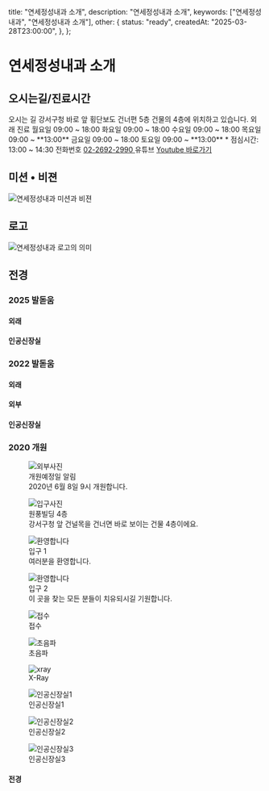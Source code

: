 



  title: "연세정성내과 소개",
  description: "연세정성내과 소개",
  keywords: ["연세정성내과", "연세정성내과 소개"],
  other: {
    status: "ready",
    createdAt: "2025-03-28T23:00:00",
  },
};

# 연세정성내과 소개

## 오시는길/진료시간

<NaverMap zoom={15} width="100%" />

<DescriptionList>
  <DescriptionRow>
    <DescriptionTerm>오시는 길</DescriptionTerm>
    <DescriptionDetails>강서구청 바로 앞 횡단보도 건너편 5층 건물의 4층에 위치하고 있습니다.</DescriptionDetails>
  </DescriptionRow>
  <DescriptionRow>
    <DescriptionTerm>외래 진료</DescriptionTerm>
    <DescriptionDetails>
      <span>월요일 09:00 ~ 18:00</span>
      <span>화요일 09:00 ~ 18:00</span>
      <span>수요일 09:00 ~ 18:00</span>
      <span className="underline">목요일 09:00 ~ **13:00**</span>
      <span>금요일 09:00 ~ 18:00</span>
      <span className="underline">토요일 09:00 ~ **13:00**</span>
      <span>* 점심시간: 13:00 ~ 14:30</span>
    </DescriptionDetails>
  </DescriptionRow>
  <DescriptionRow>
    <DescriptionTerm>전화번호</DescriptionTerm>
    <DescriptionDetails>
      <a href="tel:0226922990" className="hover:underline">
        <PhoneOutgoing size={18} className="mr-2 inline-block" />
        <span>02-2692-2990</span>
      </a>
    </DescriptionDetails>
  </DescriptionRow>
  <DescriptionRow>
    <DescriptionTerm>유튜브</DescriptionTerm>
    <DescriptionDetails>
      <a href="https://www.youtube.com/@dr6302" aria-label="Youtube" target="_blank" className="hover:underline">
        <Youtube size={18} className="mr-2 inline-block" />
        <span>Youtube 바로가기</span>
      </a>
    </DescriptionDetails>
  </DescriptionRow>
</DescriptionList>

## 미션 • 비젼

<Image src={vision} alt="연세정성내과 미션과 비젼" />

## 로고

<Image src={logo} alt="연세정성내과 로고의 의미" />

## 전경

### 2025 발돋움

#### 외래

<ImageLightbox grid={4} title="2025 외래">
  <ImageWithoutLightbox src={외래2025_1} alt="2025 외래" size={"full"} />
  <ImageWithoutLightbox src={외래2025_2} alt="2025 외래" size={"full"} />
  <ImageWithoutLightbox src={외래2025_3} alt="2025 외래" size={"full"} />
  <ImageWithoutLightbox src={외래2025_4} alt="2025 외래" size={"full"} />
  <ImageWithoutLightbox src={외래2025_5} alt="2025 외래" size={"full"} />
  <ImageWithoutLightbox src={외래2025_6} alt="2025 외래" size={"full"} />
  <ImageWithoutLightbox src={외래2025_7} alt="2025 외래" size={"full"} />
  <ImageWithoutLightbox src={외래2025_8} alt="2025 외래" size={"full"} />
  <ImageWithoutLightbox src={외래2025_9} alt="2025 외래" size={"full"} />
</ImageLightbox>

#### 인공신장실

<ImageLightbox grid={4} title="2025 인공신장실">
  <ImageWithoutLightbox src={인공신장실2025_1} alt="2025 인공신장실" size={"full"} />
  <ImageWithoutLightbox src={인공신장실2025_2} alt="2025 인공신장실" size={"full"} />
  <ImageWithoutLightbox src={인공신장실2025_3} alt="2025 인공신장실" size={"full"} />
  <ImageWithoutLightbox src={인공신장실2025_4} alt="2025 인공신장실" size={"full"} />
  <ImageWithoutLightbox src={인공신장실2025_5} alt="2025 인공신장실" size={"full"} />
  <ImageWithoutLightbox src={인공신장실2025_6} alt="2025 인공신장실" size={"full"} />
  <ImageWithoutLightbox src={인공신장실2025_7} alt="2025 인공신장실" size={"full"} />
  <ImageWithoutLightbox src={인공신장실2025_8} alt="2025 인공신장실" size={"full"} />
  <ImageWithoutLightbox src={인공신장실2025_9} alt="2025 인공신장실" size={"full"} />
  <ImageWithoutLightbox src={인공신장실2025_10} alt="2025 인공신장실" size={"full"} />
  <ImageWithoutLightbox src={인공신장실2025_11} alt="2025 인공신장실" size={"full"} />
  <ImageWithoutLightbox src={인공신장실2025_12} alt="2025 인공신장실" size={"full"} />
  <ImageWithoutLightbox src={인공신장실2025_13} alt="2025 인공신장실" size={"full"} />
  <ImageWithoutLightbox src={인공신장실2025_14} alt="2025 인공신장실" size={"full"} />
  <ImageWithoutLightbox src={인공신장실2025_15} alt="2025 인공신장실" size={"full"} />
  <ImageWithoutLightbox src={인공신장실2025_16} alt="2025 인공신장실" size={"full"} />
  <ImageWithoutLightbox src={인공신장실2025_17} alt="2025 인공신장실" size={"full"} />
  <ImageWithoutLightbox src={인공신장실2025_18} alt="2025 인공신장실" size={"full"} />
  <ImageWithoutLightbox src={인공신장실2025_19} alt="2025 인공신장실" size={"full"} />
</ImageLightbox>

### 2022 발돋움

#### 외래

<ImageLightbox grid={4} title="2022 외래">
  <ImageWithoutLightbox src={외래2022_1} alt="2022 외래" size={"full"} />
  <ImageWithoutLightbox src={외래2022_2} alt="2022 외래" size={"full"} />
  <ImageWithoutLightbox src={외래2022_3} alt="2022 외래" size={"full"} />
</ImageLightbox>

#### 외부

<ImageLightbox grid={4} title="2022 외부">
  <ImageWithoutLightbox src={외부2022_1} alt="2022 외부" size={"full"} />
  <ImageWithoutLightbox src={외부2022_2} alt="2022 외부" size={"full"} />
  <ImageWithoutLightbox src={외부2022_3} alt="2022 외부" size={"full"} />
</ImageLightbox>

#### 인공신장실

<ImageLightbox grid={4} title="2022 인공신장실">
  <ImageWithoutLightbox src={인공신장실2022_1} alt="2022 인공신장실" size={"full"} />
  <ImageWithoutLightbox src={인공신장실2022_2} alt="2022 인공신장실" size={"full"} />
  <ImageWithoutLightbox src={인공신장실2022_3} alt="2022 인공신장실" size={"full"} />
  <ImageWithoutLightbox src={인공신장실2022_4} alt="2022 인공신장실" size={"full"} />
  <ImageWithoutLightbox src={인공신장실2022_5} alt="2022 인공신장실" size={"full"} />
  <ImageWithoutLightbox src={인공신장실2022_6} alt="2022 인공신장실" size={"full"} />
</ImageLightbox>

### 2020 개원

<figure className="flex items-center gap-10 border-b">
  <Image src={open} alt="외부사진" size="icon" />
  <figcaption className="flex flex-col gap-2 text-sm">
    <span className="font-medium">개원예정일 알림</span>
    <div className="flex flex-col gap-1">
      <span className="text-muted-foreground font-medium">2020년 6월 8일 9시 개원합니다.</span>
    </div>
  </figcaption>
</figure>

<figure className="flex items-center gap-10 border-b">
  <Image src={entry} alt="입구사진" size="icon" />
  <figcaption className="flex flex-col gap-2 text-sm">
    <span className="font-medium">원풍빌딩 4층</span>
    <div className="flex flex-col gap-1">
      <span className="text-muted-foreground font-medium">강서구청 앞 건널목을 건너면 바로 보이는 건물 4층이에요.</span>
    </div>
  </figcaption>
</figure>

<Grid className="gap-4 border-b pb-4">
  <figure>
    <Image src={welcome1} alt="환영합니다" size={"square"} />
    <figcaption className="flex flex-col text-sm px-5">
      <span className="font-medium">입구 1</span>
      <div className="flex flex-col gap-1">
        <span className="text-muted-foreground font-medium">여러분을 환영합니다.</span>
      </div>
    </figcaption>
  </figure>
  <figure>
    <Image src={welcome2} alt="환영합니다" size={"square"} />
    <figcaption className="flex flex-col text-sm px-5">
      <span className="font-medium">입구 2</span>
      <div className="flex flex-col gap-1">
        <span className="text-muted-foreground font-medium">이 곳을 찾는 모든 분들이 치유되시길 기원합니다.</span>
      </div>
    </figcaption>
  </figure>
</Grid>

<Grid>
  <figure className="flex items-center gap-4 border-b">
    <Image src={desk} alt="접수" size="icon" />
    <figcaption className="flex flex-col gap-2 text-sm">
      <span className="font-medium">접수</span>
    </figcaption>
  </figure>
  <figure className="flex items-center gap-4 border-b">
    <Image src={초음파} alt="초음파" size="icon" />
    <figcaption className="flex flex-col gap-2 text-sm">
      <span className="font-medium">초음파</span>
    </figcaption>
  </figure>
  <figure className="flex items-center gap-4 border-b">
    <Image src={xray} alt="xray" size="icon" />
    <figcaption className="flex flex-col gap-2 text-sm">
      <span className="font-medium">X-Ray</span>
    </figcaption>
  </figure>
  <figure className="flex items-center gap-4 border-b">
    <Image src={인공신장실1} alt="인공신장실1" size="icon" />
    <figcaption className="flex flex-col gap-2 text-sm">
      <span className="font-medium">인공신장실1</span>
    </figcaption>
  </figure>
  <figure className="flex items-center gap-4 border-b">
    <Image src={인공신장실2} alt="인공신장실2" size="icon" />
    <figcaption className="flex flex-col gap-2 text-sm">
      <span className="font-medium">인공신장실2</span>
    </figcaption>
  </figure>
  <figure className="flex items-center gap-4 border-b">
    <Image src={인공신장실3} alt="인공신장실3" size="icon" />
    <figcaption className="flex flex-col gap-2 text-sm">
      <span className="font-medium">인공신장실3</span>
    </figcaption>
  </figure>
</Grid>

#### 전경

<ImageLightbox grid={3} title="연세정성내과 전경">
  <ImageWithoutLightbox src={grid1} alt="연세정성내과 전경" size={"full"} />
  <ImageWithoutLightbox src={grid2} alt="연세정성내과 전경" size={"full"} />
  <ImageWithoutLightbox src={grid3} alt="연세정성내과 전경" size={"full"} />
  <ImageWithoutLightbox src={grid4} alt="연세정성내과 전경" size={"full"} />
  <ImageWithoutLightbox src={grid5} alt="연세정성내과 전경" size={"full"} />
  <ImageWithoutLightbox src={grid6} alt="연세정성내과 전경" size={"full"} />
  <ImageWithoutLightbox src={grid7} alt="연세정성내과 전경" size={"full"} />
  <ImageWithoutLightbox src={grid8} alt="연세정성내과 전경" size={"full"} />
  <ImageWithoutLightbox src={grid9} alt="연세정성내과 전경" size={"full"} />
  <ImageWithoutLightbox src={grid10} alt="연세정성내과 전경" size={"full"} />
  <ImageWithoutLightbox src={grid11} alt="연세정성내과 전경" size={"full"} />
  <ImageWithoutLightbox src={grid12} alt="연세정성내과 전경" size={"full"} />
  <ImageWithoutLightbox src={grid13} alt="연세정성내과 전경" size={"full"} />
  <ImageWithoutLightbox src={grid14} alt="연세정성내과 전경" size={"full"} />
  <ImageWithoutLightbox src={grid15} alt="연세정성내과 전경" size={"full"} />
  <ImageWithoutLightbox src={grid16} alt="연세정성내과 전경" size={"full"} />
  <ImageWithoutLightbox src={grid17} alt="연세정성내과 전경" size={"full"} />
  <ImageWithoutLightbox src={grid18} alt="연세정성내과 전경" size={"full"} />
  <ImageWithoutLightbox src={grid19} alt="연세정성내과 전경" size={"full"} />
  <ImageWithoutLightbox src={grid20} alt="연세정성내과 전경" size={"full"} />
  <ImageWithoutLightbox src={grid21} alt="연세정성내과 전경" size={"full"} />
</ImageLightbox>
